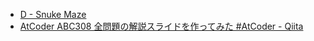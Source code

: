 
<Meta title="ABC308/ABC308-D" />
<Slide src={Png} label="ABC308 D - Snuke Maze" />

- [D \- Snuke Maze](https://atcoder.jp/contests/abc308/tasks/abc308_d)
- [AtCoder ABC308 全問題の解説スライドを作ってみた \#AtCoder \- Qiita](https://qiita.com/hossie/items/8d182f642e169a4e145d)
